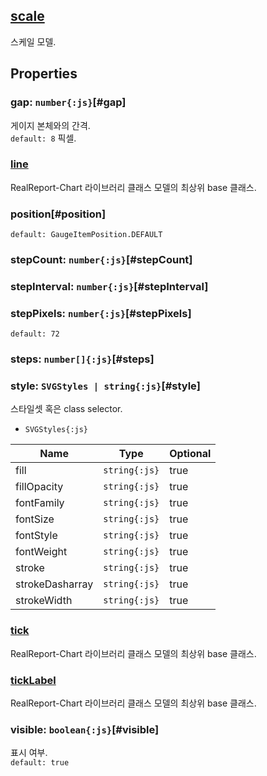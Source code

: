 ## [scale](/config/config/scale)
스케일 모델.
## Properties

### gap: `number{:js}`[#gap]
게이지 본체와의 간격.  
`default: 8` 픽셀. 

### [line](./scale/line)
RealReport-Chart 라이브러리 클래스 모델의 최상위 base 클래스.  

### position[#position]


`default: GaugeItemPosition.DEFAULT`  

### stepCount: `number{:js}`[#stepCount]

### stepInterval: `number{:js}`[#stepInterval]

### stepPixels: `number{:js}`[#stepPixels]
`default: 72`  

### steps: `number[]{:js}`[#steps]

### style: `SVGStyles | string{:js}`[#style]
스타일셋 혹은 class selector.  
- `SVGStyles{:js}` 

| Name | Type | Optional |  
| ----- | ----- | ----- |  
| fill | `string{:js}` | true |  
| fillOpacity | `string{:js}` | true |  
| fontFamily | `string{:js}` | true |  
| fontSize | `string{:js}` | true |  
| fontStyle | `string{:js}` | true |  
| fontWeight | `string{:js}` | true |  
| stroke | `string{:js}` | true |  
| strokeDasharray | `string{:js}` | true |  
| strokeWidth | `string{:js}` | true |
### [tick](./scale/tick)
RealReport-Chart 라이브러리 클래스 모델의 최상위 base 클래스.  

### [tickLabel](./scale/tickLabel)
RealReport-Chart 라이브러리 클래스 모델의 최상위 base 클래스.  

### visible: `boolean{:js}`[#visible]
표시 여부.  
`default: true`  
